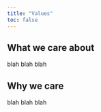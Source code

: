 ```yaml
---
title: "Values"
toc: false
---
```


## What we care about

blah blah blah

## Why we care

blah blah blah